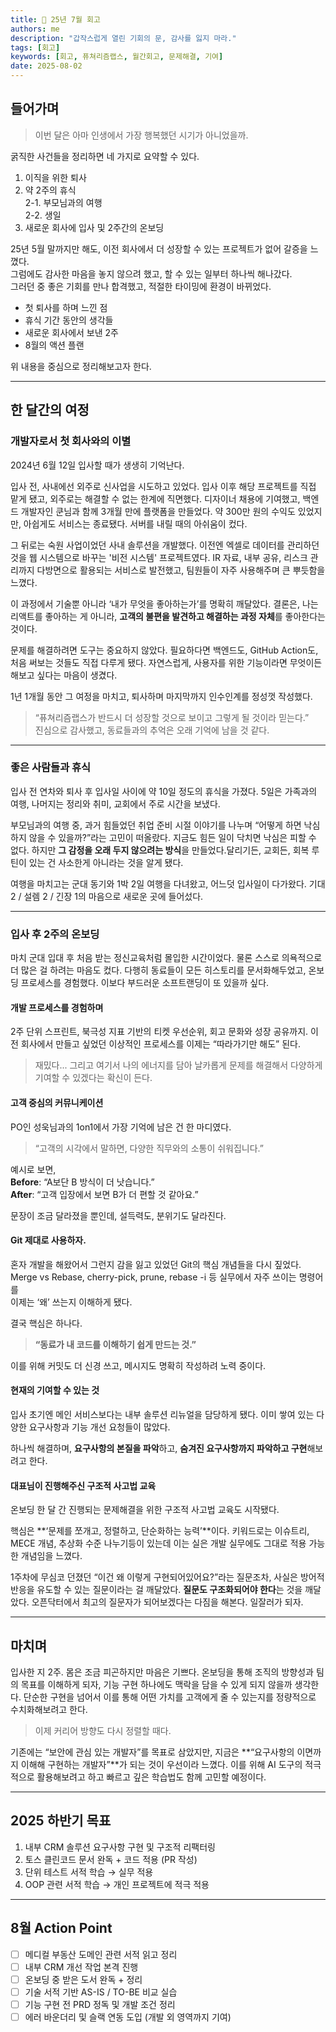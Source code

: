 ```yaml
---
title: 🐤 25년 7월 회고
authors: me
description: "갑작스럽게 열린 기회의 문, 감사를 잃지 마라."
tags: [회고]
keywords: [회고, 퓨쳐리즘랩스, 월간회고, 문제해결, 기여]
date: 2025-08-02
---
```


## 들어가며

> 이번 달은 아마 인생에서 가장 행복했던 시기가 아니었을까.

굵직한 사건들을 정리하면 네 가지로 요약할 수 있다.

1. 이직을 위한 퇴사
2. 약 2주의 휴식  
   2-1. 부모님과의 여행  
   2-2. 생일
3. 새로운 회사에 입사 및 2주간의 온보딩

25년 5월 말까지만 해도, 이전 회사에서 더 성장할 수 있는 프로젝트가 없어 갈증을 느꼈다.  
그럼에도 감사한 마음을 놓지 않으려 했고, 할 수 있는 일부터 하나씩 해나갔다.  
그러던 중 좋은 기회를 만나 합격했고, 적절한 타이밍에 환경이 바뀌었다.

- 첫 퇴사를 하며 느낀 점
- 휴식 기간 동안의 생각들
- 새로운 회사에서 보낸 2주
- 8월의 액션 플랜

위 내용을 중심으로 정리해보고자 한다.

---

## 한 달간의 여정

### 개발자로서 첫 회사와의 이별

2024년 6월 12일 입사할 때가 생생히 기억난다.

입사 전, 사내에선 외주로 신사업을 시도하고 있었다. 입사 이후 해당 프로젝트를 직접 맡게 됐고, 외주로는 해결할 수 없는 한계에 직면했다.
디자이너 채용에 기여했고, 백엔드 개발자인 쿤님과 함께 3개월 만에 플랫폼을 만들었다. 약 300만 원의 수익도 있었지만, 아쉽게도 서비스는 종료됐다. 서버를 내릴 때의 아쉬움이 컸다.

그 뒤로는 숙원 사업이었던 사내 솔루션을 개발했다. 이전엔 엑셀로 데이터를 관리하던 것을 웹 시스템으로 바꾸는 '비전 시스템' 프로젝트였다. IR 자료, 내부 공유, 리스크 관리까지 다방면으로 활용되는 서비스로 발전했고, 팀원들이 자주 사용해주며 큰 뿌듯함을 느꼈다.

이 과정에서 기술뿐 아니라 ‘내가 무엇을 좋아하는가’를 명확히 깨달았다. 결론은, 나는 리액트를 좋아하는 게 아니라, **고객의 불편을 발견하고 해결하는 과정 자체**를 좋아한다는 것이다.

문제를 해결하려면 도구는 중요하지 않았다. 필요하다면 백엔드도, GitHub Action도, 처음 써보는 것들도 직접 다루게 됐다. 자연스럽게, 사용자를 위한 기능이라면 무엇이든 해보고 싶다는 마음이 생겼다.

1년 1개월 동안 그 여정을 마치고, 퇴사하며 마지막까지 인수인계를 정성껏 작성했다.

> “퓨쳐리즘랩스가 반드시 더 성장할 것으로 보이고 그렇게 될 것이라 믿는다.”  
> 진심으로 감사했고, 동료들과의 추억은 오래 기억에 남을 것 같다.

---

### 좋은 사람들과 휴식

입사 전 연차와 퇴사 후 입사일 사이에 약 10일 정도의 휴식을 가졌다. 5일은 가족과의 여행, 나머지는 정리와 취미, 교회에서 주로 시간을 보냈다.

부모님과의 여행 중, 과거 힘들었던 취업 준비 시절 이야기를 나누며 “어떻게 하면 낙심하지 않을 수 있을까?”라는 고민이 떠올랐다. 지금도 힘든 일이 닥치면 낙심은 피할 수 없다. 하지만 **그 감정을 오래 두지 않으려는 방식**을 만들었다.달리기든, 교회든, 회복 루틴이 있는 건 사소한게 아니라는 것을 알게 됐다.

여행을 마치고는 군대 동기와 1박 2일 여행을 다녀왔고, 어느덧 입사일이 다가왔다. 기대 2 / 설렘 2 / 긴장 1의 마음으로 새로운 곳에 들어섰다.

---

### 입사 후 2주의 온보딩

마치 군대 입대 후 처음 받는 정신교육처럼 몰입한 시간이었다. 물론 스스로 의욕적으로 더 많은 걸 하려는 마음도 컸다. 다행히 동료들이 모든 히스토리를 문서화해두었고, 온보딩 프로세스를 경험했다. 이보다 부드러운 소프트랜딩이 또 있을까 싶다.

#### 개발 프로세스를 경험하며

2주 단위 스프린트, 북극성 지표 기반의 티켓 우선순위, 회고 문화와 성장 공유까지. 이전 회사에서 만들고 싶었던 이상적인 프로세스를 이제는 “따라가기만 해도” 된다.

> 재밌다...
> 그리고 여기서 나의 에너지를 담아 날카롭게 문제를 해결해서 다양하게 기여할 수 있겠다는 확신이 든다.

#### 고객 중심의 커뮤니케이션

PO인 성욱님과의 1on1에서 가장 기억에 남은 건 한 마디였다.

> “고객의 시각에서 말하면, 다양한 직무와의 소통이 쉬워집니다.”

예시로 보면,  
**Before**: “A보단 B 방식이 더 낫습니다.”  
**After**: “고객 입장에서 보면 B가 더 편할 것 같아요.”

문장이 조금 달라졌을 뿐인데, 설득력도, 분위기도 달라진다.

#### Git 제대로 사용하자.

혼자 개발을 해왔어서 그런지 감을 잃고 있었던 Git의 핵심 개념들을 다시 짚었다.  
Merge vs Rebase, cherry-pick, prune, rebase -i 등 실무에서 자주 쓰이는 명령어를  
이제는 ‘왜’ 쓰는지 이해하게 됐다.

결국 핵심은 하나다.

> **“동료가 내 코드를 이해하기 쉽게 만드는 것.”**

이를 위해 커밋도 더 신경 쓰고, 메시지도 명확히 작성하려 노력 중이다.

#### 현재의 기여할 수 있는 것

입사 초기엔 메인 서비스보다는 내부 솔루션 리뉴얼을 담당하게 됐다. 이미 쌓여 있는 다양한 요구사항과 기능 개선 요청들이 많았다.

하나씩 해결하며, **요구사항의 본질을 파악**하고, **숨겨진 요구사항까지 파악하고 구현**해보려고 한다.

#### 대표님이 진행해주신 구조적 사고법 교육

온보딩 한 달 간 진행되는 문제해결을 위한 구조적 사고법 교육도 시작됐다.

핵심은 **‘문제를 쪼개고, 정렬하고, 단순화하는 능력’**이다. 키워드로는 이슈트리, MECE 개념, 추상화 수준 나누기등이 있는데 이는 실은 개발 실무에도 그대로 적용 가능한 개념임을 느꼈다.

1주차에 무심코 던졌던 “이건 왜 이렇게 구현되어있어요?”라는 질문조차, 사실은 방어적 반응을 유도할 수 있는 질문이라는 걸 깨달았다. **질문도 구조화되어야 한다**는 것을 깨달았다. 오픈닥터에서 최고의 질문자가 되어보겠다는 다짐을 해본다. 일잘러가 되자.

---

## 마치며

입사한 지 2주. 몸은 조금 피곤하지만 마음은 기쁘다. 온보딩을 통해 조직의 방향성과 팀의 목표를 이해하게 되자, 기능 구현 하나에도 맥락을 담을 수 있게 되지 않을까 생각한다. 단순한 구현을 넘어서 이를 통해 어떤 가치를 고객에게 줄 수 있는지를 정량적으로 수치화해보려고 한다.

> 이제 커리어 방향도 다시 정렬할 때다.

기존에는 “보안에 관심 있는 개발자”를 목표로 삼았지만, 지금은 **“요구사항의 이면까지 이해해 구현하는 개발자”**가 되는 것이 우선이라 느꼈다. 이를 위해 AI 도구의 적극적으로 활용해보려고 하고 빠르고 깊은 학습법도 함께 고민할 예정이다.

---

## 2025 하반기 목표

1. 내부 CRM 솔루션 요구사항 구현 및 구조적 리팩터링
2. 토스 클린코드 문서 완독 + 코드 적용 (PR 작성)
3. 단위 테스트 서적 학습 → 실무 적용
4. OOP 관련 서적 학습 → 개인 프로젝트에 적극 적용

---

## 8월 Action Point

- [ ] 메디컬 부동산 도메인 관련 서적 읽고 정리
- [ ] 내부 CRM 개선 작업 본격 진행
- [ ] 온보딩 중 받은 도서 완독 + 정리
- [ ] 기술 서적 기반 AS-IS / TO-BE 비교 실습
- [ ] 기능 구현 전 PRD 정독 및 개발 조건 정리
- [ ] 에러 바운더리 및 슬랙 연동 도입 (개발 외 영역까지 기여)
